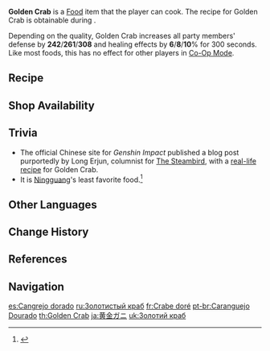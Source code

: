 {{About|the dish|the animal|Golden Crab (Wildlife)}}
{{Food Infobox
|id              = 108102
|name            = Golden Crab
|description     = A crab dish cooked in the ancient ways.
|desc_suspicious = The flour granules within have congealed like gravel, and have some crab shell mixed in. But compared to the blandness of the crab meat, the taste of crab shell is at least worth having a go at.
|desc_basic      = The crab has been chopped into pieces and battered with flour, before being stir-fried till golden and rich with flavor. It is worthy of the word "gold," whether in terms of appearance or quality.
|desc_delicious  = The aroma of the crab meat inundates the room the instant it leaves the frying pan, and a single bite fills one's palate with the countless rustic flavors of a fishing village hometown. It seems that such simple yet timeless village customs held the secret to this lavish, golden sumptuousness all along.
|type            = DEF-Boosting Dishes
|effectType      = DEF Up
|effect          = Increases all party members' DEF by (var1) and healing effects by (var2)% for 300s.
|eff_att1        = DEF
|eff_att2        = Healing Improvement
|eff_suspicious1 = 215
|eff_basic1      = 261
|eff_delicious1  = 308
|eff_suspicious2 = 6
|eff_basic2      = 8
|eff_delicious2  = 10
|quality         = 4
|recipe          = Obtained during [[To Mondstadt]]
|source1         = {{Sold By}}
|region          = Liyue
}}
'''Golden Crab''' is a [[Food]] item that the player can cook. The recipe for Golden Crab is obtainable during {{Quest|To Mondstadt}}.

Depending on the quality, Golden Crab increases all party members' defense by '''242'''/'''261'''/'''308''' and healing effects by '''6'''/'''8'''/'''10'''% for 300 seconds. Like most foods, this has no effect for other players in [[Co-Op Mode]].

==Recipe==
{{Recipe
|type = Cooking
|Bird Egg = 5
|Flour = 5
|Crab = 4
|Salt = 2
|sort = Bird Egg;Flour;Crab;Salt
}}

==Shop Availability==
{{Shop Availability}}

==Trivia==
*The official Chinese site for ''Genshin Impact'' published a blog post purportedly by Long Erjun, columnist for [[The Steambird]], with a [https://ys.mihoyo.com/main/news/detail/11125 real-life recipe] for Golden Crab.
*It is [[Ningguang]]'s least favorite food.<ref>{{Ref/VO|Ningguang|Least Favorite Food}}</ref>

==Other Languages==
{{Other Languages
|en      = Golden Crab
|zhs     = 黄金蟹
|zhs_rm  = Huángjīn Xiè
|zht     = 黃金蟹
|zht_rm  = Huángjīn Xiè
|zh_tl   = Golden Crab
|ja      = 黄金ガニ
|ja_rm   = Ougon-gani
|ja_tl   = Golden Crab
|ko      = 골든크랩
|ko_rm   = Goldeun Keuraep
|ko_tl   = Golden Crab
|es      = Cangrejo dorado
|es_tl   = Golden Crab
|fr      = Crabe doré
|fr_tl   = Golden Crab
|ru      = Золотистый краб
|ru_tl   = Golden Crab
|th      = Golden Crab
|vi      = Cua {{tt|Hoàng Kim|黃金}}
|vi_tl   = Golden Crab
|de      = Goldkrebs
|de_tl   = Golden Crab
|id      = Golden Crab
|pt      = Caranguejo Dourado
|pt_tl   = Golden Crab
|tr      = Altın Yengeç
|tr_tl   = 
|it      = Granchio dorato
|it_tl   = Golden Crab
}}

==Change History==
{{Change History|1.0}}

==References==
{{Reflist}}

==Navigation==
{{Food Navbox}}

[[es:Cangrejo dorado]]
[[ru:Золотистый краб]]
[[fr:Crabe doré]]
[[pt-br:Caranguejo Dourado]]
[[th:Golden Crab]]
[[ja:黄金ガニ]]
[[uk:Золотий краб]]